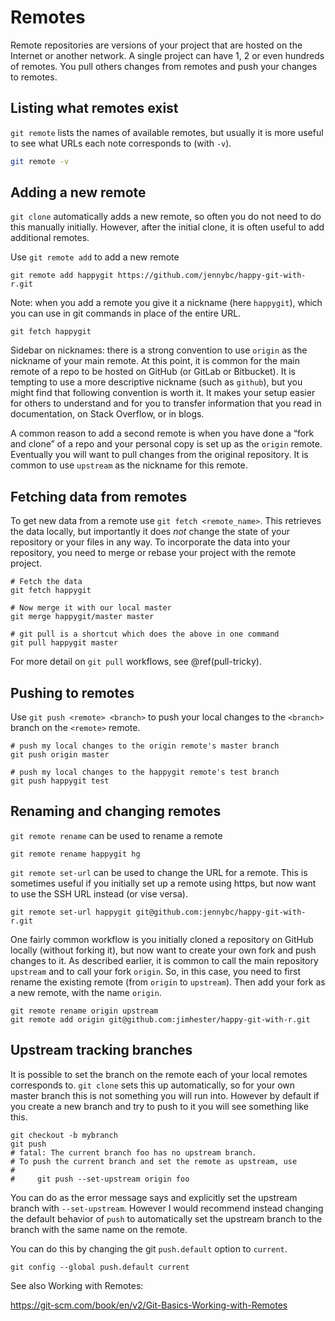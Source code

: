 # Remotes {#git-remotes}

Remote repositories are versions of your project that are hosted on the
Internet or another network. A single project can have 1, 2 or even hundreds of
remotes. You pull others changes from remotes and push your changes to remotes.

## Listing what remotes exist

`git remote` lists the names of available remotes, but usually it is more
useful to see what URLs each note corresponds to (with `-v`).

```bash
git remote -v
```

## Adding a new remote

`git clone` automatically adds a new remote, so often you do not need to do
this manually initially. However, after the initial clone, it is often useful to
add additional remotes.

Use `git remote add` to add a new remote

```shell
git remote add happygit https://github.com/jennybc/happy-git-with-r.git
```

Note: when you add a remote you give it a nickname (here `happygit`), which you can use in git commands in place of the entire URL.

```shell
git fetch happygit
```

Sidebar on nicknames: there is a strong convention to use `origin` as the nickname of your main remote. At this point, it is common for the main remote of a repo to be hosted on GitHub (or GitLab or Bitbucket). It is tempting to use a more descriptive nickname (such as `github`), but you might find that following convention is worth it. It makes your setup easier for others to understand and for you to transfer information that you read in documentation, on Stack Overflow, or in blogs.

A common reason to add a  second remote is when you have done a "fork and clone" of a repo and your personal copy is set up as the `origin` remote. Eventually you will want to pull changes from the original repository. It is common to use `upstream` as the nickname for this remote.

## Fetching data from remotes

To get new data from a remote use `git fetch <remote_name>`. This retrieves the
data locally, but importantly it does _not_ change the state of your repository
or your files in any way. To incorporate the data into your repository, you need to merge or rebase your project with the remote project.

```shell
# Fetch the data
git fetch happygit

# Now merge it with our local master
git merge happygit/master master

# git pull is a shortcut which does the above in one command
git pull happygit master
```

For more detail on `git pull` workflows, see \@ref(pull-tricky).

## Pushing to remotes

Use `git push <remote> <branch>` to push your local changes to the `<branch>`
branch on the `<remote>` remote.

```shell
# push my local changes to the origin remote's master branch
git push origin master

# push my local changes to the happygit remote's test branch
git push happygit test
```

## Renaming and changing remotes

`git remote rename` can be used to rename a remote

```shell
git remote rename happygit hg
```

`git remote set-url` can be used to change the URL for a remote. This is
sometimes useful if you initially set up a remote using https, but now want to
use the SSH URL instead (or vise versa).

```shell
git remote set-url happygit git@github.com:jennybc/happy-git-with-r.git
```

One fairly common workflow is you initially cloned a repository on GitHub
locally (without forking it), but now want to create your own fork and push
changes to it. As described earlier, it is common to call the main repository `upstream` and to call your fork `origin`. So, in this case, you need to first rename the existing remote (from `origin` to `upstream`). Then add your fork as a new remote, with the name `origin`.

```shell
git remote rename origin upstream
git remote add origin git@github.com:jimhester/happy-git-with-r.git
```

## Upstream tracking branches

It is possible to set the branch on the remote each of your local remotes
corresponds to. `git clone` sets this up automatically, so for your own master
branch this is not something you will run into. However by default if you
create a new branch and try to push to it you will see something like this.

```shell
git checkout -b mybranch
git push
# fatal: The current branch foo has no upstream branch.
# To push the current branch and set the remote as upstream, use
#
#     git push --set-upstream origin foo
```

You can do as the error message says and explicitly set the upstream branch
with `--set-upstream`. However I would recommend instead changing the default
behavior of `push` to automatically set the upstream branch to the branch with
the same name on the remote.

You can do this by changing the git `push.default` option to `current`.

```shell
git config --global push.default current
```

See also Working with Remotes:

<https://git-scm.com/book/en/v2/Git-Basics-Working-with-Remotes>
